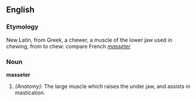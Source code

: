 ==English==

===Etymology===
New Latin, from Greek, a chewer, a muscle of the lower jaw used in chewing, from to chew: compare French ''[[masséter]]'' 
===Noun===
'''masseter'''

#''(Anatomy):'' The large muscle which raises the under jaw, and assists in mastication.